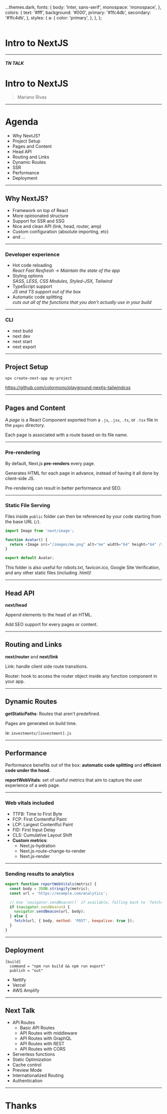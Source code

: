 
  ...themes.dark,
  fonts: {
    body: 'Inter, sans-serif',
    monospace: 'monospace',
  },
  colors: {
    text: '#fff',
    background: '#000',
    primary: '#1fc4db',
    secondary: '#1fc4db',
  },
  styles: {
    a: {
      color: 'primary',
    },
  },
};

<Head>
  <title>Intro to NextJS</title>
  <meta name="twitter:card" content="summary_large_image" />
  <meta name="twitter:site" content="@truenorth_ok" />
  <meta name="twitter:title" content="Intro to NextJS" />
  <meta name="twitter:description" content="Project slides" />
  <meta name="twitter:image" content="https://truenorth.co/assets/images/socialmedia.png" />
</Head>

<Header>

<!-- COLORMONO -->

</Header>

<Footer>

<!-- colormono.com -->

</Footer>

# Intro to NextJS

---

##### TN TALK

# Intro to NextJS

> Mariano Rivas

---

# Agenda

<Steps>

- Why NextJS?
- Project Setup
- Pages and Content
- Head API
- Routing and Links
- Dynamic Routes
- SSR
- Performance
- Deployment

</Steps>

---

## Why NextJS?

<Steps>

- Framework on top of React
- More opinionated structure
- Support for SSR and SSG
- Nice and clean API (link, head, router, amp)
- Custom configuration (absolute importing, etc)
- and ...

</Steps>

---

### Developer experience

- Hot code reloading<br />
  _React Fast Resfresh -> Maintain the state of the app_
- Styling options<br />
  _SASS, LESS, CSS Modules, Styled-JSX, Tailwind_
- TypeScript support<br />
  _JS and TS support out of the box_
- Automatic code splitting<br />
  _cuts out all of the functions that you don't actually use in your build_

---

### CLI

- next build
- next dev
- next start
- next export

---

## Project Setup

`npx create-next-app my-project`

https://github.com/colormono/playground-nextjs-tailwindcss

---

## Pages and Content

A _page_ is a React Component exported from a `.js`, `.jsx`, `.ts`, or `.tsx` file in the `pages` directory.

Each page is associated with a route based on its file name.

---

### Pre-rendering

By default, Next.js **pre-renders** every page.

Generates HTML for each page in advance, instead of having it all done by client-side JS.

Pre-rendering can result in better performance and SEO.

---

### Static File Serving

Files inside `public` folder can then be referenced by your code starting from the base URL (`/`).

```js
import Image from 'next/image';

function Avatar() {
  return <Image src="/images/me.png" alt="me" width="64" height="64" />;
}

export default Avatar;
```

<Notes>

This folder is also useful for robots.txt, favicon.ico, Google Site Verification, and any other static files (including .html)!

</Notes>

---

## Head API

**next/head**

Append elements to the head of an HTML.

Add SEO support for every pages or content.

---

## Routing and Links

**next/router** and **next/link**

Link: handle client side route transitions.

Router: hook to access the router object inside any function component in your app.

---

## Dynamic Routes

**getStaticPaths**: Routes that aren't predefined.

Pages are generated on build time.

ie: `investments/[investment].js`

---

## Performance

Performance benefits out of the box: **automatic code splitting** and **efficient code under the hood**.

**reportWebVitals**: set of useful metrics that aim to capture the user experience of a web page.

---

### Web vitals included

- TTFB: Time to First Byte
- FCP: First Contentful Paint
- LCP: Largest Contentful Paint
- FID: First Input Delay
- CLS: Cumulative Layout Shift
- **Custom metrics**:
  - Next.js-hydration
  - Next.js-route-change-to-render
  - Next.js-render

---

### Sending results to analytics

```js
export function reportWebVitals(metric) {
  const body = JSON.stringify(metric);
  const url = 'https://example.com/analytics';

  // Use `navigator.sendBeacon()` if available, falling back to `fetch()`.
  if (navigator.sendBeacon) {
    navigator.sendBeacon(url, body);
  } else {
    fetch(url, { body, method: 'POST', keepalive: true });
  }
}
```

---

## Deployment

```
[build]
  command = "npm run build && npm run export"
  publish = "out"
```

- Netlify
- Vercel
- AWS Amplify

---

## Next Talk

- API Routes
  - Basic API Routes
  - API Routes with middleware
  - API Routes with GraphQL
  - API Routes with REST
  - API Routes with CORS
- Serverless functions
- Static Optimization
- Cache control
- Preview Mode
- Internationalized Routing
- Authentication

---

# Thanks
